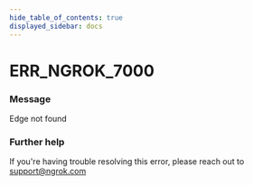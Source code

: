 ```yaml
---
hide_table_of_contents: true
displayed_sidebar: docs
---
```



# ERR_NGROK_7000

### Message
Edge not found

<ErrorDetails error='err_ngrok_7000' />


### Further help
If you're having trouble resolving this error, please reach out to [support@ngrok.com](mailto:support@ngrok.com?subject=Help%20with%20ERR_NGROK_7000)

